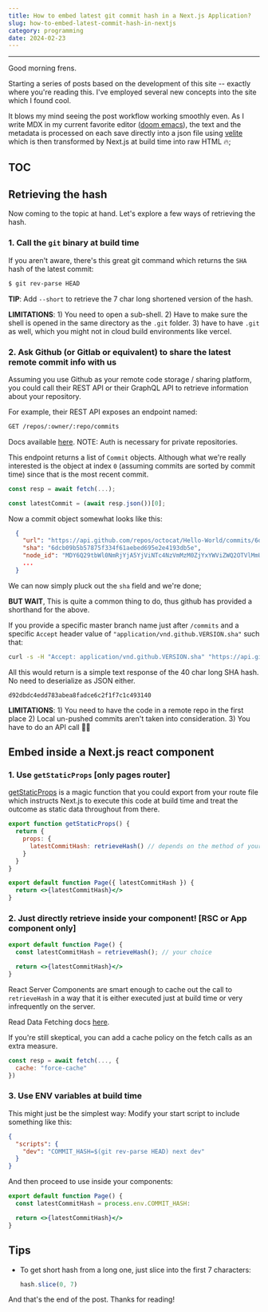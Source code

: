 ```yaml
---
title: How to embed latest git commit hash in a Next.js Application?
slug: how-to-embed-latest-commit-hash-in-nextjs
category: programming
date: 2024-02-23
---
```


<hr/>

Good morning frens.

Starting a series of posts based on the development of this site -- exactly where you're reading this. I've employed several new concepts into the site which I found cool.

It blows my mind seeing the post workflow working smoothly even. As I write MDX in my current favorite editor ([doom emacs](https://github.com/doomemacs/doomemacs)), the text and the metadata is processed on each save directly into a json file using [velite](https://velite.js.org/) which is then transformed by Next.js at build time into raw HTML :fire:;

## TOC

## Retrieving the hash

Now coming to the topic at hand. Let's explore a few ways of retrieving the hash.

### 1. Call the `git` binary at build time

If you aren't aware, there's this great git command which returns the `SHA` hash of the latest commit:

```sh
$ git rev-parse HEAD
```

__TIP__: Add `--short` to retrieve the 7 char long shortened version of the hash.

__LIMITATIONS__: 1) You need to open a sub-shell. 2) Have to make sure the shell is opened in the same directory as the `.git` folder. 3) have to have `.git` as well, which you might not in cloud build environments like vercel.

### 2. Ask Github (or Gitlab or equivalent) to share the latest remote commit info with us

Assuming you use Github as your remote code storage / sharing platform, you could call their REST API or their GraphQL API to retrieve information about your repository.

For example, their REST API exposes an endpoint named:

```sh
GET /repos/:owner/:repo/commits
```

Docs available [here](https://docs.github.com/en/rest/commits/commits?apiVersion=2022-11-28#list-commits). NOTE: Auth is necessary for private repositories.

This endpoint returns a list of `Commit` objects. Although what we're really interested is the object at index `0` (assuming commits are sorted by commit time) since that is the most recent commit.

```ts
const resp = await fetch(...);

const latestCommit = (await resp.json())[0];
```

Now a commit object somewhat looks like this:

```json
  {
    "url": "https://api.github.com/repos/octocat/Hello-World/commits/6dcb09b5b57875f334f61aebed695e2e4193db5e",
    "sha": "6dcb09b5b57875f334f61aebed695e2e4193db5e",
    "node_id": "MDY6Q29tbWl0NmRjYjA5YjViNTc4NzVmMzM0ZjYxYWViZWQ2OTVlMmU0MTkzZGI1ZQ==",
    ...
  }
```

We can now simply pluck out the `sha` field and we're done;

**BUT WAIT**, This is quite a common thing to do, thus github has provided a shorthand for the above.

If you provide a specific master branch name just after `/commits` and a specific `Accept` header value of `"application/vnd.github.VERSION.sha"` such that:

```sh
curl -s -H "Accept: application/vnd.github.VERSION.sha" "https://api.github.com/repos/{replace}/{replace}/commits/master"
```

All this would return is a simple text response of the 40 char long SHA hash. No need to deserialize as JSON either.

```sha
d92dbdc4edd783abea8fadce6c2f1f7c1c493140
```

__LIMITATIONS__: 1) You need to have the code in a remote repo in the first place 2) Local un-pushed commits aren't taken into consideration. 3) You have to do an API call 🤷‍♂️

## Embed inside a Next.js react component

### 1. Use `getStaticProps` [only pages router]

[getStaticProps](https://nextjs.org/docs/pages/building-your-application/data-fetching/get-static-props) is a magic function that you could export from your route file which instructs Next.js to execute this code at build time and treat the outcome as static data throughout from there.

```jsx
export function getStaticProps() {
  return {
    props: {
      latestCommitHash: retrieveHash() // depends on the method of your choice
    }
  }
}

export default function Page({ latestCommitHash }) {
  return <>{latestCommitHash}</>
}
```

### 2. Just directly retrieve inside your component! [RSC or App component only]

```jsx
export default function Page() {
  const latestCommitHash = retrieveHash(); // your choice

  return <>{latestCommitHash}</>
}
```

React Server Components are smart enough to cache out the call to `retrieveHash` in a way that it is either executed just at build time or very infrequently on the server.

Read Data Fetching docs [here](https://nextjs.org/docs/app/building-your-application/data-fetching/fetching-caching-and-revalidating).

If you're still skeptical, you can add a cache policy on the fetch calls as an extra measure.

```js
const resp = await fetch(..., {
  cache: "force-cache"
})
```

### 3. Use ENV variables at build time

This might just be the simplest way: Modify your start script to include something like this:

```json
{
  "scripts": {
    "dev": "COMMIT_HASH=$(git rev-parse HEAD) next dev"
  }
}
```

And then proceed to use inside your components:

```jsx
export default function Page() {
  const latestCommitHash = process.env.COMMIT_HASH:

  return <>{latestCommitHash}</>
}
```

## Tips

- To get short hash from a long one, just slice into the first 7 characters:
  ```ts
  hash.slice(0, 7)
  ```
And that's the end of the post. Thanks for reading!
